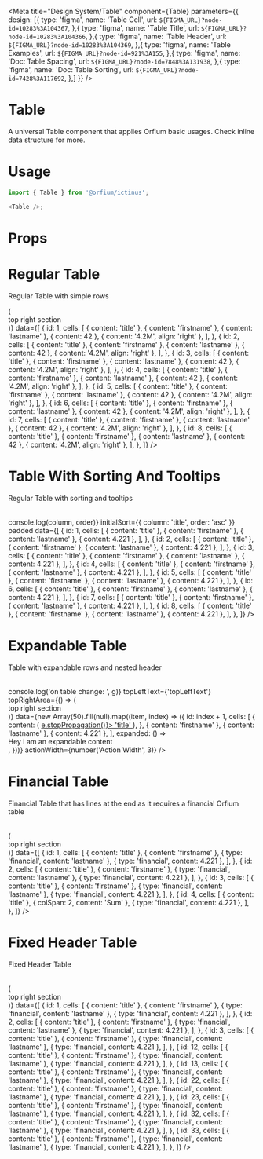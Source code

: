 
<Meta title="Design System/Table" component={Table} parameters={{
  design: [{
    type: 'figma',
    name: 'Table Cell',
    url: `${FIGMA_URL}?node-id=10283%3A104367`,
  },{
    type: 'figma',
    name: 'Table Title',
    url: `${FIGMA_URL}?node-id=10283%3A104366`,
  },{
    type: 'figma',
    name: 'Table Header',
    url: `${FIGMA_URL}?node-id=10283%3A104369`,
  },{
    type: 'figma',
    name: 'Table Examples',
    url: `${FIGMA_URL}?node-id=921%3A155`,
  },{
    type: 'figma',
    name: 'Doc: Table Spacing',
    url: `${FIGMA_URL}?node-id=7848%3A131938`,
  },{
    type: 'figma',
    name: 'Doc: Table Sorting',
    url: `${FIGMA_URL}?node-id=7428%3A117692`,
  },]
}} />

# Table

A universal Table component that applies Orfium basic usages. Check inline data structure for more.

# Usage

```js
import { Table } from '@orfium/ictinus';

<Table />;
```

# Props

<Props of={Table} />

# Regular Table

Regular Table with simple rows

<Preview>
  <Story name="Regular Table with simple rows">
    <Table
      columns={['Title', 'Name', 'Surname', 'Age', 'Sauron Age']}
      dataTestIdPrefix="ictinus"
      padded
      topLeftText={'topLeftText'}
      topRightArea={() => (
        <div>
          <div>top right section</div>
        </div>
      )}
      data={[
        {
          id: 1,
          cells: [
            { content: 'title' },
            { content: 'firstname' },
            { content: 'lastname' },
            { content: 42 },
            { content: '4.2M', align: 'right' },
          ],
        },
        {
          id: 2,
          cells: [
            { content: 'title' },
            { content: 'firstname' },
            { content: 'lastname' },
            { content: 42 },
            { content: '4.2M', align: 'right' },
          ],
        },
        {
          id: 3,
          cells: [
            { content: 'title' },
            { content: 'firstname' },
            { content: 'lastname' },
            { content: 42 },
            { content: '4.2M', align: 'right' },
          ],
        },
        {
          id: 4,
          cells: [
            { content: 'title' },
            { content: 'firstname' },
            { content: 'lastname' },
            { content: 42 },
            { content: '4.2M', align: 'right' },
          ],
        },
        {
          id: 5,
          cells: [
            { content: 'title' },
            { content: 'firstname' },
            { content: 'lastname' },
            { content: 42 },
            { content: '4.2M', align: 'right' },
          ],
        },
        {
          id: 6,
          cells: [
            { content: 'title' },
            { content: 'firstname' },
            { content: 'lastname' },
            { content: 42 },
            { content: '4.2M', align: 'right' },
          ],
        },
        {
          id: 7,
          cells: [
            { content: 'title' },
            { content: 'firstname' },
            { content: 'lastname' },
            { content: 42 },
            { content: '4.2M', align: 'right' },
          ],
        },
        {
          id: 8,
          cells: [
            { content: 'title' },
            { content: 'firstname' },
            { content: 'lastname' },
            { content: 42 },
            { content: '4.2M', align: 'right' },
          ],
        },
      ]}
    />
  </Story>
</Preview>

# Table With Sorting And Tooltips

Regular Table with sorting and tooltips

<Preview>
  <Story name="Regular Table with sorting and tooltips">
    <Table
      columns={[
        {
          content: {
            label: 'Title',
            sortingKey: 'title'
          },
          isSortable: true,
          tooltip: {
            content: 'Tooltip Content',
            placement: 'bottom'
          }
        },
        'Name',
        {
          content: {
            label: 'Surname',
            sortingKey: 'surname'
          },
          tooltip: {
            content: 'Tooltip Content',
          }
        },
        {
          content: {
            label: 'Age',
            sortingKey: 'age'
          },
          isSortable: true,
          tooltip: {
            content: 'Tooltip Content',
            placement: 'right'
          }
        }]}
      dataTestIdPrefix="ictinus"
      onSort={(column, order) => console.log(column, order)}
      initialSort={{ column: 'title', order: 'asc' }}
      padded
      data={[
        {
          id: 1,
          cells: [
            { content: 'title' },
            { content: 'firstname' },
            { content: 'lastname' },
            { content: 4.221 },
          ],
        },
        {
          id: 2,
          cells: [
            { content: 'title' },
            { content: 'firstname' },
            { content: 'lastname' },
            { content: 4.221 },
          ],
        },
        {
          id: 3,
          cells: [
            { content: 'title' },
            { content: 'firstname' },
            { content: 'lastname' },
            { content: 4.221 },
          ],
        },
        {
          id: 4,
          cells: [
            { content: 'title' },
            { content: 'firstname' },
            { content: 'lastname' },
            { content: 4.221 },
          ],
        },
        {
          id: 5,
          cells: [
            { content: 'title' },
            { content: 'firstname' },
            { content: 'lastname' },
            { content: 4.221 },
          ],
        },
        {
          id: 6,
          cells: [
            { content: 'title' },
            { content: 'firstname' },
            { content: 'lastname' },
            { content: 4.221 },
          ],
        },
        {
          id: 7,
          cells: [
            { content: 'title' },
            { content: 'firstname' },
            { content: 'lastname' },
            { content: 4.221 },
          ],
        },
        {
          id: 8,
          cells: [
            { content: 'title' },
            { content: 'firstname' },
            { content: 'lastname' },
            { content: 4.221 },
          ],
        },
      ]}
    />
  </Story>
</Preview>

# Expandable Table

Table with expandable rows and nested header

<Preview>
  <Story name="Table with expandable rows">
    <Table
      columns={['Title', 'Name', 'Surname', 'Age']}
      type={select('type', ['normal', 'nested-header'], 'normal')}
      padded
      onCheck={(g) => console.log('on table change: ', g)}
      topLeftText={'topLeftText'}
      topRightArea={() => (
        <div>
          <div>top right section</div>
        </div>
      )}
      data={new Array(50).fill(null).map((item, index) => ({
        id: index + 1,
        cells: [
          {
            content: (
              <a href="www.youtube.com" onClick={(e) => e.stopPropagation()}>
                'title'
              </a>
            ),
          },
          { content: 'firstname' },
          { content: 'lastname' },
          { content: 4.221 },
        ],
        expanded: () => <div>Hey i am an expandable content</div>,
      }))}
      actionWidth={number('Action Width', 3)}
    />
  </Story>
</Preview>

# Financial Table

Financial Table that has lines at the end as it requires a financial Orfium table

<Preview>
  <Story name="Financial Table">
    <Table
      columns={['Title', 'Name', 'Surname', 'Age']}
      onCheck={console.log}
      padded
      topLeftText={'topLeftText'}
      topRightArea={() => (
        <div>
          <div>top right section</div>
        </div>
      )}
      data={[
        {
          id: 1,
          cells: [
            { content: 'title' },
            { content: 'firstname' },
            { type: 'financial', content: 'lastname' },
            { type: 'financial', content: 4.221 },
          ],
        },
        {
          id: 2,
          cells: [
            { content: 'title' },
            { content: 'firstname' },
            { type: 'financial', content: 'lastname' },
            { type: 'financial', content: 4.221 },
          ],
        },
        {
          id: 3,
          cells: [
            { content: 'title' },
            { content: 'firstname' },
            { type: 'financial', content: 'lastname' },
            { type: 'financial', content: 4.221 },
          ],
        },
        {
          id: 4,
          cells: [
            { content: 'title' },
            { colSpan: 2, content: 'Sum' },
            { type: 'financial', content: 4.221 },
          ],
        },
      ]}
    />
  </Story>
</Preview>

# Fixed Header Table

Fixed Header Table

<Preview>
  <Story name="Fixed Header Table">
    <Table
      columns={['Title', 'Name', 'Surname', 'Age']}
      onCheck={console.log}
      padded
      fixedHeader
      topLeftText={'topLeftText'}
      topRightArea={() => (
        <div>
          <div>top right section</div>
        </div>
      )}
      data={[
        {
          id: 1,
          cells: [
            { content: 'title' },
            { content: 'firstname' },
            { type: 'financial', content: 'lastname' },
            { type: 'financial', content: 4.221 },
          ],
        },
        {
          id: 2,
          cells: [
            { content: 'title' },
            { content: 'firstname' },
            { type: 'financial', content: 'lastname' },
            { type: 'financial', content: 4.221 },
          ],
        },
        {
          id: 3,
          cells: [
            { content: 'title' },
            { content: 'firstname' },
            { type: 'financial', content: 'lastname' },
            { type: 'financial', content: 4.221 },
          ],
        },
        {
          id: 12,
          cells: [
            { content: 'title' },
            { content: 'firstname' },
            { type: 'financial', content: 'lastname' },
            { type: 'financial', content: 4.221 },
          ],
        },
        {
          id: 13,
          cells: [
            { content: 'title' },
            { content: 'firstname' },
            { type: 'financial', content: 'lastname' },
            { type: 'financial', content: 4.221 },
          ],
        },
        {
          id: 22,
          cells: [
            { content: 'title' },
            { content: 'firstname' },
            { type: 'financial', content: 'lastname' },
            { type: 'financial', content: 4.221 },
          ],
        },
        {
          id: 23,
          cells: [
            { content: 'title' },
            { content: 'firstname' },
            { type: 'financial', content: 'lastname' },
            { type: 'financial', content: 4.221 },
          ],
        },
        {
          id: 32,
          cells: [
            { content: 'title' },
            { content: 'firstname' },
            { type: 'financial', content: 'lastname' },
            { type: 'financial', content: 4.221 },
          ],
        },
        {
          id: 33,
          cells: [
            { content: 'title' },
            { content: 'firstname' },
            { type: 'financial', content: 'lastname' },
            { type: 'financial', content: 4.221 },
          ],
        },
      ]}
    />
  </Story>
</Preview>
